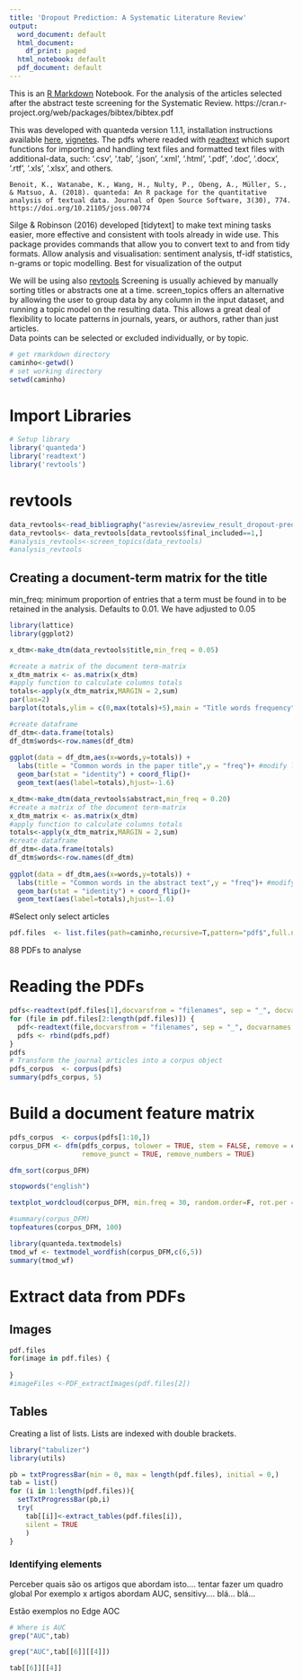 ```yaml
---
title: 'Dropout Prediction: A Systematic Literature Review'
output:
  word_document: default
  html_document:
    df_print: paged
  html_notebook: default
  pdf_document: default
---
```


This is an [R Markdown](http://rmarkdown.rstudio.com) Notebook. For the analysis of the articles selected after the abstract teste
screening for the Systematic Review. 
https://cran.r-project.org/web/packages/bibtex/bibtex.pdf


This was developed with quanteda version 1.1.1, installation instructions available [here][1], [vignetes][2]. The pdfs where 
readed with [readtext][3] which suport functions for importing and handling text files and formatted text files with additional-data, 
such: '.csv', '.tab', '.json', '.xml', '.html', '.pdf', '.doc', '.docx', '.rtf', '.xls', '.xlsx', and others.

[1]: https://cran.r-project.org/web/packages/quanteda/index.html
[2]: https://cran.r-project.org/web/packages/quanteda/vignettes/quickstart.html
[3]: https://cran.r-project.org/web/packages/readtext/index.html

```
Benoit, K., Watanabe, K., Wang, H., Nulty, P., Obeng, A., Müller, S., & Matsuo, A. (2018). quanteda: An R package for the quantitative analysis of textual data. Journal of Open Source Software, 3(30), 774. https://doi.org/10.21105/joss.00774
```

Silge & Robinson (2016) developed [tidytext] to make text mining tasks easier, more effective and consistent with 
tools already in wide use. This package provides commands that allow you to convert text to and from tidy formats. 
Allow analysis and visualisation: sentiment analysis, tf-idf statistics, n-grams or topic modelling. Best for visualization 
of the output

[4]: https://www.tidytextmining.com/

We will be using also [revtools ][5] Screening is usually achieved by manually sorting titles or abstracts one at a time. screen_topics offers 
an alternative by allowing the user to group data by any column in the input dataset,  and running a topic model on the resulting data. 
This allows a great deal of flexibility to locate patterns in journals,  years,  or authors,  rather than just articles.   
Data points can be selected or excluded individually, or by topic.

[5]: https://cran.r-project.org/web/packages/revtools/index.html


```r
# get rmarkdown directory
caminho<-getwd()
# set working directory
setwd(caminho)
```


# Import Libraries
```r
# Setup library
library('quanteda')
library('readtext')
library('revtools')
```

# revtools


```r
data_revtools<-read_bibliography("asreview/asreview_result_dropout-prediction-a-systematic-literature-review-v3_FINAL.csv")
data_revtools<- data_revtools[data_revtools$final_included==1,]
#analysis_revtools<-screen_topics(data_revtools)
#analysis_revtools
```
## Creating a document-term matrix for the title
min_freq: minimum proportion of entries that a term must be found in to be retained in the analysis. Defaults to 0.01.
We have adjusted to 0.05

```r
library(lattice)
library(ggplot2)

x_dtm<-make_dtm(data_revtools$title,min_freq = 0.05)

#create a matrix of the document term-matrix
x_dtm_matrix <- as.matrix(x_dtm)
#apply function to calculate columns totals
totals<-apply(x_dtm_matrix,MARGIN = 2,sum)
par(las=2)
barplot(totals,ylim = c(0,max(totals)+5),main = "Title words frequency",ylab = "number occurrences")

#create dataframe
df_dtm<-data.frame(totals)
df_dtm$words<-row.names(df_dtm)
                   
ggplot(data = df_dtm,aes(x=words,y=totals)) +
  labs(title = "Common words in the paper title",y = "freq")+ #modify legend and plot labels
  geom_bar(stat = "identity") + coord_flip()+
  geom_text(aes(label=totals),hjust=-1.6)

```

```r
x_dtm<-make_dtm(data_revtools$abstract,min_freq = 0.20)
#create a matrix of the document term-matrix
x_dtm_matrix <- as.matrix(x_dtm)
#apply function to calculate columns totals
totals<-apply(x_dtm_matrix,MARGIN = 2,sum)
#create dataframe
df_dtm<-data.frame(totals)
df_dtm$words<-row.names(df_dtm)
                   
ggplot(data = df_dtm,aes(x=words,y=totals)) +
  labs(title = "Common words in the abstract text",y = "freq")+ #modify legend and plot labels
  geom_bar(stat = "identity") + coord_flip()+
  geom_text(aes(label=totals),hjust=-1.6)


```
#Select only select articles
```r
pdf.files  <- list.files(path=caminho,recursive=T,pattern="pdf$",full.names=TRUE)
```
88 PDFs to analyse

# Reading the PDFs
```r
pdfs<-readtext(pdf.files[1],docvarsfrom = "filenames", sep = "_", docvarnames = c("author", "year","title"))
for (file in pdf.files[2:length(pdf.files)]) {
  pdf<-readtext(file,docvarsfrom = "filenames", sep = "_", docvarnames = c("author", "year","title"))
  pdfs <- rbind(pdfs,pdf)
}
pdfs
# Transform the journal articles into a corpus object
pdfs_corpus  <- corpus(pdfs)
summary(pdfs_corpus, 5)
```

# Build a document feature matrix
```r
pdfs_corpus  <- corpus(pdfs[1:10,])
corpus_DFM <- dfm(pdfs_corpus, tolower = TRUE, stem = FALSE, remove = c('@',"et", "al", "fig", "table", "ml", "http", stopwords(language = 'en',source = "smart")),
                  remove_punct = TRUE, remove_numbers = TRUE)

dfm_sort(corpus_DFM)
```


```r
stopwords("english")
```


```r
textplot_wordcloud(corpus_DFM, min.freq = 30, random.order=F, rot.per = .10,colors = RColorBrewer::brewer.pal(8,'Dark2')) 
```

```r
#summary(corpus_DFM)
topfeatures(corpus_DFM, 100)
```


```r
library(quanteda.textmodels)
tmod_wf <- textmodel_wordfish(corpus_DFM,c(6,5))
summary(tmod_wf)
```

# Extract data from PDFs
## Images
```r
pdf.files
for(image in pdf.files) {
  
}
#imageFiles <-PDF_extractImages(pdf.files[2])
```
## Tables
Creating a list of lists. Lists are indexed with double brackets.
```r
library("tabulizer")
library(utils)

pb = txtProgressBar(min = 0, max = length(pdf.files), initial = 0,)
tab = list()
for (i in 1:length(pdf.files)){
  setTxtProgressBar(pb,i)
  try(
    tab[[i]]<-extract_tables(pdf.files[i]),
    silent = TRUE
    )
}

```
### Identifying elements 

Perceber quais são os artigos que abordam isto.... tentar fazer um quadro global
Por exemplo x artigos abordam AUC, sensitivy.... blá... blá... 

Estão exemplos no Edge
AOC
```r
# Where is AUC
grep("AUC",tab)

grep("AUC",tab[[6]][[4]])
```
```r
tab[[6]][[4]]
```



